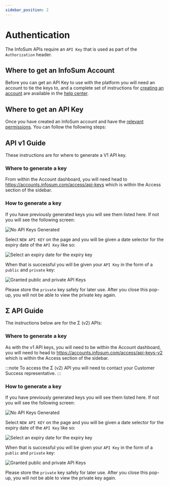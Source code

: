 ```yaml
---
sidebar_position: 2
---
```


# Authentication

The InfoSum APIs require an `API Key` that is used as part of the `Authorization` header.

## Where to get an InfoSum Account

Before you can get an API Key to use with the platform you will need an account to tie the keys to, and a complete set of instructions for [creating an account](https://support.infosum.com/hc/en-us/articles/360018968178-Creating-an-account) are available in the [help center](https://support.infosum.com/hc/en-us/articles/360018968178-Creating-an-account).

## Where to get an API Key

Once you have created an InfoSum account and have the [relevant permissions](https://support.infosum.com/hc/en-us/articles/360019049798-Permissions-overview). You can follow the following steps:

<Tabs>
  <TabItem value="v1" label="API v1">

## API v1 Guide

These instructions are for where to generate a V1 API key.

### Where to generate a key

From within the Account dashboard, you will need head to https://accounts.infosum.com/access/api-keys which is within the Access section of the sidebar.

### How to generate a key

If you have previously generated keys you will see them listed here. If not you will see the following screen:

![No API Keys Generated](/img/authentication/no-api-keys.png)

Select `NEW API KEY` on the page and you will be given a date selector for the expiry date of the `API Key` like so:

![Select an expiry date for the expiry key](/img/authentication/set-api-key-expiry.png)

When that is successful you will be given your `API Key` in the form of a `public` and `private` key:

![Granted public and private API Keys](/img/authentication/granted-public-private-api-keys.png)

Please store the `private` key safely for later use. After you close this pop-up, you will not be able to view the private key again.

  </TabItem>
  <TabItem value="v2" label="Σ API" default>

## Σ API Guide

The instructions below are for the Σ (v2) APIs:

### Where to generate a key

As with the v1 API keys, you will need to be within the Account dashboard, you will need to head to https://accounts.infosum.com/access/api-keys-v2 which is within the Access section of the sidebar.

:::note
To access the Σ (v2) API you will need to contact your Customer Success representative.
:::

### How to generate a key

If you have previously generated keys you will see them listed here. If not you will see the following screen:

![No API Keys Generated](/img/authentication/no-api-keys-v2.png)

Select `NEW API KEY` on the page and you will be given a date selector for the expiry date of the `API Key` like so:

![Select an expiry date for the expiry key](/img/authentication/set-api-key-expiry-v2.png)

When that is successful you will be given your `API Key` in the form of a `public` and `private` key:

![Granted public and private API Keys](/img/authentication/granted-public-private-api-keys-v2.png)

Please store the `private` key safely for later use. After you close this pop-up, you will not be able to view the private key again.

  </TabItem>
</Tabs>